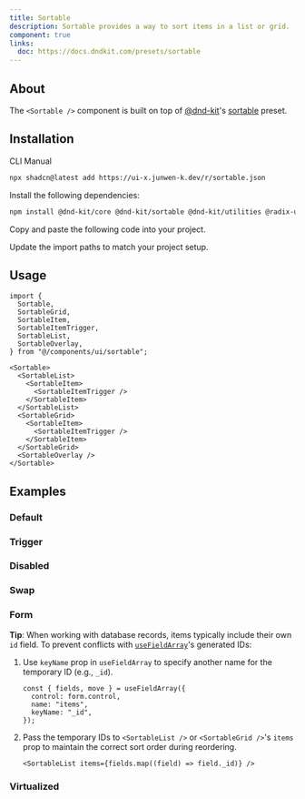```yaml
---
title: Sortable
description: Sortable provides a way to sort items in a list or grid.
component: true
links:
  doc: https://docs.dndkit.com/presets/sortable
---
```


<ComponentPreview name="sortable-demo" />

## About

The `<Sortable />` component is built on top of [@dnd-kit](https://dndkit.com)'s [sortable](https://docs.dndkit.com/presets/sortable) preset.

## Installation

<Tabs defaultValue="cli">

<TabsList>
  <TabsTrigger value="cli">CLI</TabsTrigger>
  <TabsTrigger value="manual">Manual</TabsTrigger>
</TabsList>

<TabsContent value="cli">

```bash
npx shadcn@latest add https://ui-x.junwen-k.dev/r/sortable.json
```

</TabsContent>

<TabsContent value="manual">

<Steps>

<Step>Install the following dependencies:</Step>

```bash
npm install @dnd-kit/core @dnd-kit/sortable @dnd-kit/utilities @radix-ui/primitive @radix-ui/react-compose-refs @radix-ui/react-portal @radix-ui/react-primitive
```

<Step>Copy and paste the following code into your project.</Step>

<ComponentSource name="sortable" />

<Step>Update the import paths to match your project setup.</Step>

</Steps>

</TabsContent>

</Tabs>

## Usage

```tsx
import {
  Sortable,
  SortableGrid,
  SortableItem,
  SortableItemTrigger,
  SortableList,
  SortableOverlay,
} from "@/components/ui/sortable";
```

```tsx
<Sortable>
  <SortableList>
    <SortableItem>
      <SortableItemTrigger />
    </SortableItem>
  </SortableList>
  <SortableGrid>
    <SortableItem>
      <SortableItemTrigger />
    </SortableItem>
  </SortableGrid>
  <SortableOverlay />
</Sortable>
```

## Examples

### Default

<ComponentPreview name="sortable-demo" />

### Trigger

<ComponentPreview name="sortable-trigger" />

### Disabled

<ComponentPreview name="sortable-disabled" />

### Swap

<ComponentPreview name="sortable-swap" />

### Form

<ComponentPreview name="sortable-form" />

<Callout className="mt-4">

**Tip**: When working with database records, items typically include their own `id` field. To prevent conflicts with [`useFieldArray`](https://react-hook-form.com/docs/usefieldarray)'s generated IDs:

1. Use `keyName` prop in `useFieldArray` to specify another name for the temporary ID (e.g., `_id`).

   ```tsx
   const { fields, move } = useFieldArray({
     control: form.control,
     name: "items",
     keyName: "_id",
   });
   ```

2. Pass the temporary IDs to `<SortableList />` or `<SortableGrid />`'s `items` prop to maintain the correct sort order during reordering.

   ```tsx
   <SortableList items={fields.map((field) => field._id)} />
   ```

</Callout>

### Virtualized

<ComponentPreview name="virtualizer-sortable" />
